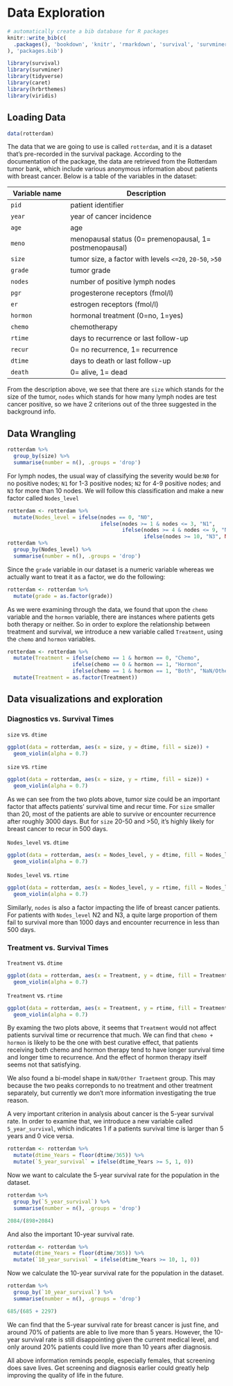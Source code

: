 # Data Exploration

```r
# automatically create a bib database for R packages
knitr::write_bib(c(
  .packages(), 'bookdown', 'knitr', 'rmarkdown', 'survival', 'survminer', 'ggplot2', 'caret', 'hrbrthemes', 'viridis'
), 'packages.bib')
```

```r
library(survival)
library(survminer)
library(tidyverse)
library(caret)
library(hrbrthemes)
library(viridis)
```

## Loading Data
```r
data(rotterdam)
```

The data that we are going to use is called `rotterdam`, and it is a dataset that's pre-recorded in the survival package. According to the documentation of the package, the data are retrieved from the Rotterdam tumor bank, which include various anonymous information about patients with breast cancer. Below is a table of the variables in the dataset:

Variable name         |      Description
----------------------|---------------------------------------------------------
`pid`                 |      patient identifier
`year`                |      year of cancer incidence
`age`                 |      age
`meno`                |      menopausal status (0= premenopausal, 1= postmenopausal)
`size`                |      tumor size, a factor with levels `<=20`, `20-50`, `>50`
`grade`               |      tumor grade
`nodes`               |      number of positive lymph nodes
`pgr`                 |      progesterone receptors (fmol/l)
`er`                  |      estrogen receptors (fmol/l)
`hormon`              |      hormonal treatment (0=no, 1=yes)
`chemo`               |      chemotherapy
`rtime`               |      days to recurrence or last follow-up
`recur`               |      0= no recurrence, 1= recurrence
`dtime`               |      days to death or last follow-up
`death`               |      0= alive, 1= dead

From the description above, we see that there are `size` which stands for the size of the tumor, `nodes` which stands for how many lymph nodes are test cancer positive, so we have 2 criterions out of the three suggested in the background info.

## Data Wrangling

```r
rotterdam %>% 
  group_by(size) %>%
  summarise(number = n(), .groups = 'drop')
```

For lymph nodes, the usual way of classifying the severity would be:`N0` for no positive nodes; `N1` for 1-3 positive nodes; `N2` for  4-9 positive nodes; and `N3` for more than 10 nodes. We will follow this classification and make a new factor called `Nodes_level`

```r
rotterdam <- rotterdam %>% 
  mutate(Nodes_level = ifelse(nodes == 0, "N0", 
                              ifelse(nodes >= 1 & nodes <= 3, "N1", 
                                     ifelse(nodes >= 4 & nodes <= 9, "N2", 
                                            ifelse(nodes >= 10, "N3", NaN)))))
rotterdam %>% 
  group_by(Nodes_level) %>%
  summarise(number = n(), .groups = 'drop')
```

Since the `grade` variable in our dataset is a numeric variable whereas we actually want to treat it as a factor, we do the following:

```r
rotterdam <- rotterdam %>%
  mutate(grade = as.factor(grade))
```

As we were examining through the data, we found that upon the `chemo` variable and the `hormon` variable, there are instances where patients gets both therapy or neither. So in order to explore the relationship between treatment and survival, we introduce a new variable called `Treatment`, using the `chemo` and `hormon` variables.

```r
rotterdam <- rotterdam %>%
  mutate(Treatment = ifelse(chemo == 1 & hormon == 0, "Chemo",
                     ifelse(chemo == 0 & hormon == 1, "Hormon", 
                     ifelse(chemo == 1 & hormon == 1, "Both", "NaN/Other Treatment")))) %>% 
  mutate(Treatment = as.factor(Treatment))
```

## Data visualizations and exploration

### Diagnostics vs. Survival Times

`size` vs. `dtime`
```r
ggplot(data = rotterdam, aes(x = size, y = dtime, fill = size)) +
  geom_violin(alpha = 0.7)
```

`size` vs. `rtime`
```r
ggplot(data = rotterdam, aes(x = size, y = rtime, fill = size)) +
  geom_violin(alpha = 0.7)
```

As we can see from the two plots above, tumor size could be an important factor that affects patients' survival time and recur time. For `size` smaller than 20, most of the patients are able to survive or encounter recurrence after roughly 3000 days. But for `size` 20-50 and >50, it's highly likely for breast cancer to recur in 500 days.

`Nodes_level` vs. `dtime`
```r
ggplot(data = rotterdam, aes(x = Nodes_level, y = dtime, fill = Nodes_level)) +
  geom_violin(alpha = 0.7)
```

`Nodes_level` vs. `rtime`
```r
ggplot(data = rotterdam, aes(x = Nodes_level, y = rtime, fill = Nodes_level)) +
  geom_violin(alpha = 0.7)
```

Similarly, `nodes` is also a factor impacting the life of breast cancer patients. For patients with `Nodes_level` N2 and N3, a quite large proportion of them fail to survival more than 1000 days and encounter recurrence in less than 500 days.

### Treatment vs. Survival Times

`Treatment` vs. `dtime`
```r
ggplot(data = rotterdam, aes(x = Treatment, y = dtime, fill = Treatment)) +
  geom_violin(alpha = 0.7)
```

`Treatment` vs. `rtime`
```r
ggplot(data = rotterdam, aes(x = Treatment, y = rtime, fill = Treatment)) +
  geom_violin(alpha = 0.7)
```

By examing the two plots above, it seems that `Treatment` would not affect patients survival time or recurrence that much. We can find that `chemo + hormon` is likely to be the one with best curative effect, that patients receiving both chemo and hormon therapy tend to have longer survival time and longer time to recurrence. And the effect of hormon therapy itself seems not that satisfying. 

We also found a bi-model shape in `NaN/Other Traetment` group. This may because the two peaks correponds to no treatment and other treatment separately, but currently we don't more information investigating the true reason.

A very important criterion in analysis about cancer is the 5-year survival rate. In order to examine that, we introduce a new variable called `5_year_survival`, which indicates 1 if a patients survival time is larger than 5 years and 0 vice versa.

```r
rotterdam <- rotterdam %>%
  mutate(dtime_Years = floor(dtime/365)) %>%
  mutate(`5_year_survival` = ifelse(dtime_Years >= 5, 1, 0))
```

Now we want to calculate the 5-year survival rate for the population in the dataset.

```r
rotterdam %>% 
  group_by(`5_year_survival`) %>%
  summarise(number = n(), .groups = 'drop')

2084/(898+2084)
```

And also the important 10-year survival rate.

```r
rotterdam <- rotterdam %>%
  mutate(dtime_Years = floor(dtime/365)) %>%
  mutate(`10_year_survival` = ifelse(dtime_Years >= 10, 1, 0))
```

Now we calculate the 10-year survival rate for the population in the dataset.

```r
rotterdam %>% 
  group_by(`10_year_survival`) %>%
  summarise(number = n(), .groups = 'drop')

685/(685 + 2297)
```

We can find that the 5-year survival rate for breast cancer is just fine, and around 70% of patients are able to live more than 5 years. However, the 10-year survival rate is still disappointing given the current medical level, and only around 20% patients could live more than 10 years after diagnosis. 

All above information reminds people, especially females, that screening does save lives. Get screening and diagnosis earlier could greatly help improving the quality of life in the future. 










